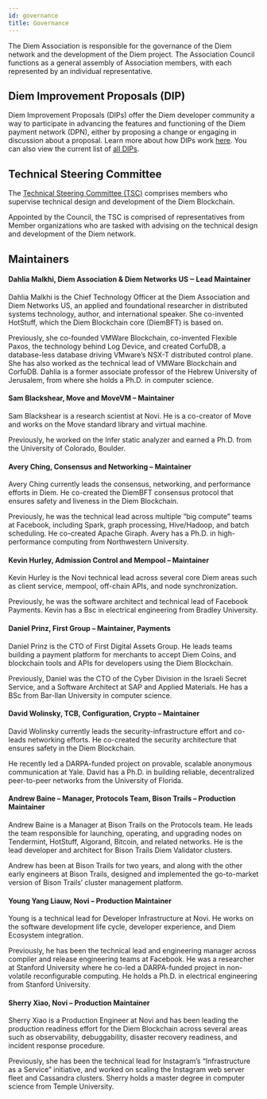 ```yaml
---
id: governance
title: Governance
---
```


The Diem Association is responsible for the governance of the Diem network and the development of the Diem project. The Association Council functions as a general assembly of Association members, with each represented by an individual representative.


## Diem Improvement Proposals (DIP)

Diem Improvement Proposals (DIPs) offer the Diem developer community a way to participate in advancing the features and functioning of the Diem payment network (DPN), either by proposing a change or engaging in discussion about a proposal. Learn more about how DIPs work [here](https://dip.diem.com/overview). You can also view the current list of [all DIPs]((https://dip.diem.com/all-dips)).

## Technical Steering Committee

The [Technical Steering Committee (TSC)](https://www.diem.com/en-us/about-us/#technical_steering_committee) comprises members who supervise technical design and development of the Diem Blockchain.

Appointed by the Council, the TSC is comprised of representatives from Member organizations who are tasked with advising on the technical design and development of the Diem network.

## Maintainers

#### Dahlia Malkhi, Diem Association & Diem Networks US ‒ Lead Maintainer
Dahlia Malkhi is the Chief Technology Officer at the Diem Association and Diem Networks US, an applied and foundational researcher in distributed systems technology, author, and international speaker. She co-invented HotStuff, which the Diem Blockchain core (DiemBFT) is based on.

Previously, she co-founded VMWare Blockchain, co-invented Flexible Paxos, the technology behind Log Device, and created CorfuDB, a database-less database driving VMware’s NSX-T distributed control plane. She has also worked as the technical lead of VMWare Blockchain and CorfuDB. Dahlia is a former associate professor of the Hebrew University of Jerusalem, from where she holds a Ph.D. in computer science.

#### Sam Blackshear, Move and MoveVM – Maintainer
Sam Blackshear is a research scientist at Novi. He is a co-creator of Move and works on the Move standard library and virtual machine.

Previously, he worked on the Infer static analyzer and earned a Ph.D. from the University of Colorado, Boulder.

#### Avery Ching, Consensus and Networking – Maintainer
Avery Ching currently leads the consensus, networking, and performance efforts in Diem. He co-created the DiemBFT consensus protocol that ensures safety and liveness in the Diem Blockchain.

Previously, he was the technical lead across multiple “big compute” teams at Facebook, including Spark, graph processing, Hive/Hadoop, and batch scheduling. He co-created Apache Giraph. Avery has a Ph.D. in high-performance computing from Northwestern University.

#### Kevin Hurley, Admission Control and Mempool – Maintainer
Kevin Hurley is the Novi technical lead across several core Diem areas such as client service, mempool, off-chain APIs, and node synchronization.

Previously, he was the software architect and technical lead of Facebook Payments. Kevin has a Bsc in electrical engineering from Bradley University.

#### Daniel Prinz, First Group – Maintainer, Payments
Daniel Prinz is the CTO of First Digital Assets Group. He leads teams building a payment platform for merchants to accept Diem Coins, and blockchain tools and APIs for developers using the Diem Blockchain.

Previously, Daniel was the CTO of the Cyber Division in the Israeli Secret Service, and a Software Architect at SAP and Applied Materials. He has a BSc from Bar-Ilan University in computer science.

#### David Wolinsky, TCB, Configuration, Crypto – Maintainer
David Wolinsky currently leads the security-infrastructure effort and co-leads networking efforts. He co-created the security architecture that ensures safety in the Diem Blockchain.

He recently led a DARPA-funded project on provable, scalable anonymous communication at Yale. David has a Ph.D. in building reliable, decentralized peer-to-peer networks from the University of Florida.

#### Andrew Baine – Manager, Protocols Team, Bison Trails – Production Maintainer
Andrew Baine is a Manager at Bison Trails on the Protocols team. He leads the team responsible for launching, operating, and upgrading nodes on Tendermint, HotStuff, Algorand, Bitcoin, and related networks. He is the lead developer and architect for Bison Trails Diem Validator clusters.

Andrew has been at Bison Trails for two years, and along with the other early engineers at Bison Trails, designed and implemented the go-to-market version of Bison Trails’ cluster management platform.

#### Young Yang Liauw, Novi – Production Maintainer
Young is a technical lead for Developer Infrastructure at Novi. He works on the software development life cycle, developer experience, and Diem Ecosystem integration.

Previously, he has been the technical lead and engineering manager across compiler and release engineering teams at Facebook. He was a researcher at Stanford University where he co-led a DARPA-funded project in non-volatile reconfigurable computing. He holds a Ph.D. in electrical engineering from Stanford University.

#### Sherry Xiao, Novi – Production Maintainer
Sherry Xiao is a Production Engineer at Novi and has been leading the production readiness effort for the Diem Blockchain across several areas such as observability, debuggability, disaster recovery readiness, and incident response procedure.

Previously, she has been the technical lead for Instagram’s “Infrastructure as a Service” initiative, and worked on scaling the Instagram web server fleet and Cassandra clusters. Sherry holds a master degree in computer science from Temple University.
